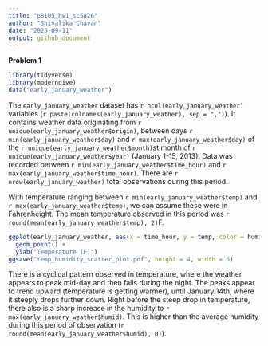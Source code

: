 ```yaml
---
title: "p8105_hw1_sc5826"
author: "Shivalika Chavan"
date: "2025-09-11"
output: github_document
---
```

**Problem 1**
```r
library(tidyverse)
library(moderndive)
data("early_january_weather")
```

The `early_january_weather` dataset has `r ncol(early_january_weather)` variables (`r paste(colnames(early_january_weather), sep = ",")`). It contains weather data originating from `r unique(early_january_weather$origin)`, between days `r min(early_january_weather$day)` and `r max(early_january_weather$day)` of the `r unique(early_january_weather$month)`st month of `r unique(early_january_weather$year)` (January 1-15, 2013). Data  was recorded between `r min(early_january_weather$time_hour)` and `r max(early_january_weather$time_hour)`. There are `r nrow(early_january_weather)` total observations during this period. 

With temperature ranging between `r min(early_january_weather$temp)` and `r max(early_january_weather$temp)`, we can assume these were in Fahrenheight. The mean temperature observed in this period was `r round(mean(early_january_weather$temp), 2)`F. 

```r
ggplot(early_january_weather, aes(x = time_hour, y = temp, color = humid)) +
  geom_point() +
  ylab("Temperature (F)") 
ggsave("temp_humidity_scatter_plot.pdf", height = 4, width = 6)
```
There is a cyclical pattern observed in temperature, where the weather appears to peak mid-day and then falls during the night. The peaks appear to trend upward (temperature is getting warmer), until January 14th, where it steeply drops further down. Right before the steep drop in temperature, there also is a sharp increase in the humidity to `r max(early_january_weather$humid)`. This is higher than the average humidity during this period of observation (`r round(mean(early_january_weather$humid), 0)`). 




